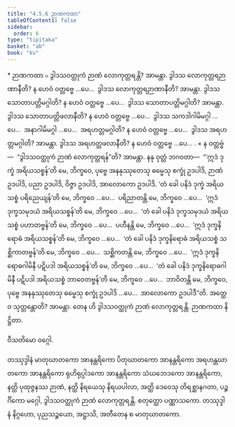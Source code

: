 ```yaml
---
title: "4.5.6 ဉာဏကထာ"
tableOfContents: false
sidebar:
  order: 6
type: "tipitaka"
basket: "ab"
book: "kv"
---
```



<DynamicBreadcrumb />

<Paragraph type="center" book="kv">
* ဉာဏကထာ
</Paragraph>

<Division number="876" book="kv" e="ch" v="32" p="434">

<Paragraph number="2691" book="kv">
๐ ဒွါဒသဝတ္ထုကံ ဉာဏံ လောကုတ္တရန္တိ? အာမန္တာ. ဒွါဒသ လောကုတ္တရဉာဏာနီတိ? န ဟေဝံ ဝတ္တဗ္ဗေ …ပေ…  ဒွါဒသ လောကုတ္တရဉာဏာနီတိ? အာမန္တာ. ဒွါဒသ သောတာပတ္တိမဂ္ဂါတိ? န ဟေဝံ ဝတ္တဗ္ဗေ …ပေ…  ဒွါဒသ သောတာပတ္တိမဂ္ဂါတိ? အာမန္တာ. ဒွါဒသ သောတာပတ္တိဖလာနီတိ? န ဟေဝံ ဝတ္တဗ္ဗေ …ပေ…  ဒွါဒသ သကဒါဂါမိမဂ္ဂါ …ပေ…  အနာဂါမိမဂ္ဂါ …ပေ…  အရဟတ္တမဂ္ဂါတိ? န ဟေဝံ ဝတ္တဗ္ဗေ …ပေ…  ဒွါဒသ အရဟတ္တမဂ္ဂါတိ? အာမန္တာ. ဒွါဒသ အရဟတ္တဖလာနီတိ? န ဟေဝံ ဝတ္တဗ္ဗေ …ပေ… .
</Paragraph>

</Division>
<Division number="877" book="kv" e="ch" v="32" p="434">

<Paragraph number="2692" book="kv">
× န ဝတ္တဗ္ဗံ—  “ဒွါဒသဝတ္ထုကံ ဉာဏံ လောကုတ္တရန်”တိ? အာမန္တာ. နနု ဝုတ္တံ ဘဂဝတာ—  “‘ဣဒံ ဒုက္ခံ အရိယသစ္စန်’တိ မေ, ဘိက္ခဝေ, ပုဗ္ဗေ အနနုဿုတေသု ဓမ္မေသု စက္ခုံ ဥဒပါဒိ, ဉာဏံ ဥဒပါဒိ, ပညာ ဥဒပါဒိ, ဝိဇ္ဇာ ဥဒပါဒိ, အာလောကော ဥဒပါဒိ. ‘တံ ခေါ ပနိဒံ ဒုက္ခံ အရိယသစ္စံ ပရိညေယျန်’တိ မေ, ဘိက္ခဝေ …ပေ…  ပရိညာတန္တိ မေ, ဘိက္ခဝေ …ပေ…  ‘ဣဒံ ဒုက္ခသမုဒယံ အရိယသစ္စန်’တိ မေ, ဘိက္ခဝေ …ပေ…  ‘တံ ခေါ ပနိဒံ ဒုက္ခသမုဒယံ အရိယသစ္စံ ပဟာတဗ္ဗန်’တိ မေ, ဘိက္ခဝေ …ပေ…  ပဟီနန္တိ မေ, ဘိက္ခဝေ …ပေ…  ‘ဣဒံ ဒုက္ခနိရောဓံ အရိယသစ္စန်’တိ မေ, ဘိက္ခဝေ …ပေ…  ‘တံ ခေါ ပနိဒံ ဒုက္ခနိရောဓံ အရိယသစ္စံ သစ္ဆိကာတဗ္ဗန်’တိ မေ, ဘိက္ခဝေ …ပေ…  သစ္ဆိကတန္တိ မေ, ဘိက္ခဝေ …ပေ…  ‘ဣဒံ ဒုက္ခနိရောဓဂါမိနီ ပဋိပဒါ အရိယသစ္စန်’တိ မေ, ဘိက္ခဝေ …ပေ…  ‘တံ ခေါ ပနိဒံ ဒုက္ခနိရောဓဂါမိနီ ပဋိပဒါ အရိယသစ္စံ ဘာဝေတဗ္ဗန်’တိ မေ, ဘိက္ခဝေ …ပေ…  ဘာဝိတန္တိ မေ, ဘိက္ခဝေ, ပုဗ္ဗေ အနနုဿုတေသု ဓမ္မေသု စက္ခုံ ဥဒပါဒိ …ပေ…  အာလောကော ဥဒပါဒီ”တိ. အတ္ထေဝ သုတ္တန္တောတိ? အာမန္တာ. တေန ဟိ ဒွါဒသဝတ္ထုကံ ဉာဏံ လောကုတ္တရန္တိ.

</Paragraph>
</Division>

<Paragraph number="2693" type="center" book="kv">
ဉာဏကထာ နိဋ္ဌိတာ.

  
ဝီသတိမော ဝဂ္ဂေါ.



</Paragraph>

<Paragraph number="2694" type="center" book="kv">
တဿုဒ္ဒါနံ


</Paragraph>

<Paragraph number="2695" book="kv">
မာတုဃာတကော အာနန္တရိကော ပိတုဃာတကော အာနန္တရိကော အရဟန္တဃာတကော အာနန္တရိကော ရုဟိရုပ္ပါဒကော အာနန္တရိကော သံဃဘေဒကော အာနန္တရိကော, နတ္ထိ ပုထုဇ္ဇနဿ ဉာဏံ, နတ္ထိ နိရယေသု နိရယပါလာ, အတ္ထိ ဒေဝေသု တိရစ္ဆာနဂတာ, ပဉ္စင်္ဂိကော မဂ္ဂေါ, ဒွါဒသဝတ္ထုကံ ဉာဏံ လောကုတ္တရန္တိ.

</Paragraph>

<Paragraph number="2696" type="center" book="kv">
စတုတ္ထော ပဏ္ဏာသကော.



</Paragraph>

<Paragraph number="2697" type="center" book="kv">
တဿုဒ္ဒါနံ


</Paragraph>

<Paragraph number="2698" type="center" book="kv">
နိဂ္ဂဟော, ပုညသဉ္စယော, အဋ္ဌာသိ, အတီတေန စ မာတုဃာတကော.
</Paragraph>